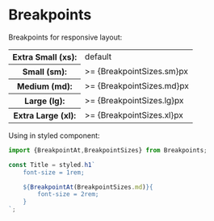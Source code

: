 
<Meta title="Styles/Breakpoints"/>

# Breakpoints

Breakpoints for responsive layout:

<table>
    <tr>
        <th>Extra Small (xs):</th>
        <td>default</td>
    </tr>
    <tr>
        <th>Small (sm):</th>
        <td>>= {BreakpointSizes.sm}px</td>
    </tr>
    <tr>
        <th>Medium (md):</th>
        <td>>= {BreakpointSizes.md}px</td>
    </tr>
    <tr>
        <th>Large (lg):</th>
        <td>>= {BreakpointSizes.lg}px</td>
    </tr>
    <tr>
        <th>Extra Large (xl):</th>
        <td>>= {BreakpointSizes.xl}px</td>
    </tr>
</table>

Using in styled component:

```js
import {BreakpointAt,BreakpointSizes} from Breakpoints;

const Title = styled.h1`
    font-size = 1rem;

    ${BreakpointAt(BreakpointSizes.md)}{
        font-size = 2rem;
    }
`;
```
